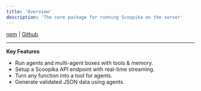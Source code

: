```yaml
---
title: 'Overview'
description: 'The core package for running Scoopika on the server'
---
```


[<Icon icon="npm" /> npm](https://npmjs.com/package/@scoopika/scoopika) |
[<Icon icon="github" /> Github](https://github.com/Scoopika/scoopika)

---

**Key Features**

- Run agents and multi-agent boxes with tools & memory.
- Setup a Scoopika API endpoint with real-time streaming.
- Turn any function into a tool for agents.
- Generate validated JSON data using agents.